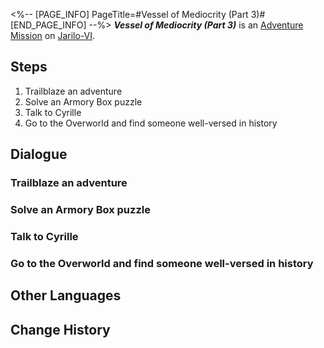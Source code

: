 <%-- [PAGE_INFO]
PageTitle=#Vessel of Mediocrity (Part 3)#
[END_PAGE_INFO] --%>
{{Stub|Dialogue.}}
{{Mission Infobox
|id            = 2011409
|title         = 
|image         = <!--Mission Vessel of Mediocrity (Part 3).png-->
|type          = Adventure
|event_name    = 
|chapter       = 
|requirements  = 
* [[Trailblaze Mission]] ''[[Silent Galaxy]]'' completed
* [[Adventure Mission]] ''[[Vessel of Mediocrity (Part 2)]]'' completed
|summary       = You uncovered the reason behind Cyrille's tormented existence and helped her find peace.<br />Hopefully, she can bid farewell to her bleak fate and find solace in eternal sleep.
|characters    = Cyrille; Cyrille's Echo; Guardian Shadow; Manya; Trailblazer
|startLocation = [[Jarilo-VI]] - [[Everwinter Hill]]
|world         = Jarilo-VI
|area          = Everwinter Hill
|prev          = Vessel of Mediocrity (Part 2)
|next          = 
|exp           = 100
|credits       = 7000
|stellarJade   = 30
|other         = {{Card List|1=Adventure Log*3; Shield (Item)*100; Cyrille: Cyrille "The Fool"*1 { text = Cyrille: Cyrille "The Fool" }}}
}}
'''''Vessel of Mediocrity (Part 3)''''' is an [[Adventure Mission]] on [[Jarilo-VI]].

==Steps==
# Trailblaze an adventure
# Solve an Armory Box puzzle
# Talk to Cyrille
# Go to the Overworld and find someone well-versed in history

<!--
==Gameplay Notes==

--><!--
==Trial Character==

-->
==Dialogue==
{{Stub Dialogue}}
===Trailblaze an adventure===
{{Mission Description|type=adventure|location=Everwinter Hill|Those on the Path of Trailblaze will encounter all kinds of strange people and odd anecdotes during the journey. Not only do these trivial stories fill up trailblazers' journals, but they also deepen their connections to all worlds.}}
{{Dialogue Start}}
:{{tx}}
{{Dialogue End}}

===Solve an Armory Box puzzle===
{{Mission Description|type=adventure|location=<!--to be added-->|update|In the farthest northern reaches of Belobog, you reunite with Cyrille... Or at least, her phantom.<br />She seems to be lost in an abyss of pain, and you want to help her break free.<br />Release her from the grips of this puzzle for one last time.}}
{{Dialogue Start}}
:{{tx}}
{{Dialogue End}}

===Talk to Cyrille===
{{Mission Description|type=adventure|location=Everwinter Hill|update|In the farthest northern reaches of Belobog, you reunite with Cyrille... Or at least, her phantom.<br />With the final puzzle solved, you've run out of possible ways to help her.<br />Talk with Cyrille, and be her final audience.}}
{{Dialogue Start}}
:{{tx}}
{{Dialogue End}}

===Go to the Overworld and find someone well-versed in history===
{{Mission Description|type=adventure|location=Administrative District|update|You helped Cyrille to find eternal peace.<br />But you hunger for answers deep inside &mdash; how did she turn into a tortured phantom? Why was she bound by these mysterious armory boxes?<br />You have to find someone familiar with Belobog's history to get to the bottom of this.}}
{{Dialogue Start}}
:{{tx}}
{{Dialogue End}}

==Other Languages==
{{Other Languages
|en   = Vessel of Mediocrity (Part 3)
|zhs  = 庸人的容器•其三
|zht  = 庸人的容器•其三
|ja   = 凡人の容器・その3
|ko   = 어리석은 자의 용기(容器)•3
|es   = Recipiente de la mediocridad&nbsp;III
|fr   = Réceptacle de médiocrité (partie&nbsp;3)
|ru   = Сосуд заурядности III
|th   = ภาชนะแห่งสามัญ 3
|vi   = Rương Của Kẻ Tầm Thường-3
|de   = Behältnis des Mittelmaßes (Teil 3)
|id   = Wadah Orang Biasa (Bagian III)
|pt   = Recipiente da Mediocridade (Parte 3)
}}

==Change History==
{{Change History|1.0}}
